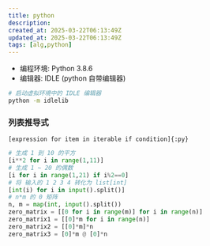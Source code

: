 ```yaml
---
title: python
description: 
created_at: 2025-03-22T06:13:49Z
updated_at: 2025-03-22T06:13:49Z
tags: [alg,python]
---
```


- 编程环境: Python 3.8.6
- 编辑器: IDLE (python 自带编辑器)

```sh
# 启动虚拟环境中的 IDLE 编辑器
python -m idlelib
```

### 列表推导式

`[expression for item in iterable if condition]{:py}`
```py
# 生成 1 到 10 的平方
[i**2 for i in range(1,11)]
# 生成 1 ~ 20 的偶数
[i for i in range(1,21) if i%2==0]
# 将 输入的 1 2 3 4 转化为 list[int]
[int(i) for i in input().split()]
# n*m 的 0 矩阵
n, m = map(int, input().split())
zero_matrix = [[0 for i in range(m)] for i in range(n)]
zero_matrix1 = [[0]*m for i in range(n)]
zero_matrix2 = [[0]*m]*n
zero_matrix3 = [0]*m @ [0]*n
```